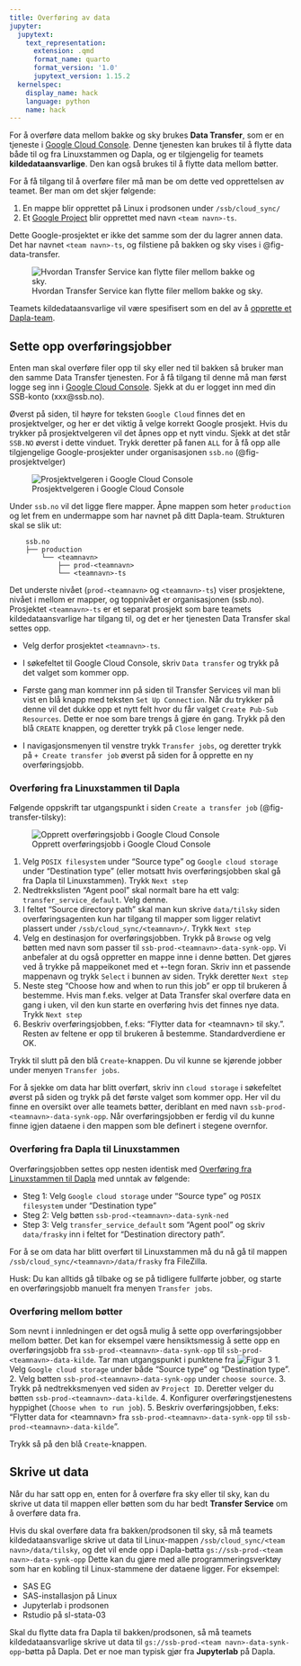 ```yaml
---
title: Overføring av data
jupyter:
  jupytext:
    text_representation:
      extension: .qmd
      format_name: quarto
      format_version: '1.0'
      jupytext_version: 1.15.2
  kernelspec:
    display_name: hack
    language: python
    name: hack
---
```



For å overføre data mellom bakke og sky brukes **Data Transfer**, som er en tjeneste i [Google Cloud Console](gcc.qmd). Denne tjenesten kan brukes til å flytte data både til og fra Linuxstammen og Dapla, og er tilgjengelig for teamets **kildedataansvarlige**. Den kan også brukes til å flytte data mellom bøtter.

For å få tilgang til å overføre filer må man be om dette ved opprettelsen av teamet. Ber man om det skjer følgende: 

1. En mappe blir opprettet på Linux i prodsonen under `/ssb/cloud_sync/`
2. Et [Google Project](https://cloud.google.com/storage/docs/projects) blir opprettet med navn `<team navn>-ts`.

Dette Google-prosjektet er ikke det samme som der du lagrer annen data. Det har navnet `<team navn>-ts`, og filstiene på bakken og sky vises i @fig-data-transfer. 

![Hvordan Transfer Service kan flytte filer mellom bakke og sky.](./images/tranferservice-diagram.png){fig-alt="Bilde som viser hvilke mapper eller bøtter som Data Transfer flytter mellom." #fig-data-transfer}

Teamets kildedataansvarlige vil være spesifisert som en del av å [opprette et Dapla-team](./opprette-dapla-team.qmd).


## Sette opp overføringsjobber

Enten man skal overføre filer opp til sky eller ned til bakken så bruker man den samme Data Transfer tjenesten. For å få tilgang til denne må man først logge seg inn i [Google Cloud Console](https://console.cloud.google.com). Sjekk at du er logget inn med din SSB-konto (xxx@ssb.no).

Øverst på siden, til høyre for teksten `Google Cloud` finnes det en prosjektvelger, og her er det viktig å velge korrekt Google prosjekt. 
Hvis du trykker på prosjektvelgeren vil det åpnes opp et nytt vindu. Sjekk at det står `SSB.NO` øverst i dette vinduet. Trykk deretter på fanen `ALL` for å få opp alle tilgjengelige Google-prosjekter under organisasjonen `ssb.no` (@fig-prosjektvelger)

![Prosjektvelgeren i Google Cloud Console](./images/prosjektvelger.png){fig-alt="Bilde som viser prosjektvelgeren i Google Cloud Console" #fig-prosjektvelger}

Under `ssb.no` vil det ligge flere mapper. Åpne mappen som heter `production` og let frem en undermappe som har navnet på ditt Dapla-team. Strukturen skal se slik ut:

```shell
    ssb.no
    ├── production
        └── <teamnavn>
            ├── prod-<teamnavn>
            └── <teamnavn>-ts
```

Det underste nivået (`prod-<teamnavn>` og `<teamnavn>-ts`) viser prosjektene, nivået i mellom er mapper, og toppnivået er organisasjonen (ssb.no). Prosjektet `<teamnavn>-ts` er et separat prosjekt som bare teamets kildedataansvarlige har tilgang til, og det er her tjenesten Data Transfer skal settes opp.

* Velg derfor prosjektet `<teamnavn>-ts`.

* I søkefeltet til Google Cloud Console, skriv `Data transfer` og trykk på det valget som kommer opp. 
  
* Første gang man kommer inn på siden til Transfer Services vil man bli vist en blå knapp med teksten `Set Up Connection`. Når du trykker på denne vil det dukke opp et nytt felt hvor du får valget `Create Pub-Sub Resources`. Dette er noe som bare trengs å gjøre én gang. Trykk på den blå `CREATE` knappen, og deretter trykk på `Close` lenger nede.

* I navigasjonsmenyen til venstre trykk `Transfer jobs`, og deretter trykk på `+ Create transfer job` øverst på siden for å opprette en ny overføringsjobb.

### Overføring fra Linuxstammen til Dapla

Følgende oppskrift tar utgangspunkt i siden `Create a transfer job` (@fig-transfer-tilsky):

![Opprett overføringsjobb i Google Cloud Console](./images/data-transfer-tilsky.png){fig-alt="Bilde som viser Create a transfer job i Google Cloud Console" #fig-transfer-tilsky}


1. Velg `POSIX filesystem` under "Source type" og `Google cloud storage` under "Destination type" (eller motsatt hvis overføringsjobben skal gå fra Dapla til Linuxstammen). Trykk `Next step`
2. Nedtrekkslisten "Agent pool" skal normalt bare ha ett valg: `transfer_service_default`. Velg denne.
3. I feltet "Source directory path" skal man kun skrive `data/tilsky` siden overføringsagenten kun har tilgang til mapper som ligger relativt plassert under `/ssb/cloud_sync/<teamnavn>/`. Trykk `Next step`
4. Velg en destinasjon for overføringsjobben. Trykk på `Browse` og velg bøtten med navn som passer til `ssb-prod-<teamnavn>-data-synk-opp`. Vi anbefaler at du også oppretter en mappe inne i denne bøtten. Det gjøres ved å trykke på mappeikonet med et `+`-tegn foran. Skriv inn et passende mappenavn og trykk `Select` i bunnen av siden. Trykk deretter `Next step`
5. Neste steg "Choose how and when to run this job" er opp til brukeren å bestemme. Hvis man f.eks. velger at Data Transfer skal overføre data en gang i uken, vil den kun starte en overføring hvis det finnes nye data. Trykk `Next step`
6. Beskriv overføringsjobben, f.eks: "Flytter data for &lt;teamnavn&gt; til sky.". Resten av feltene er opp til brukeren å bestemme. Standardverdiene er OK.

Trykk til slutt på den blå `Create`-knappen. Du vil kunne se kjørende jobber under menyen `Transfer jobs`.

For å sjekke om data har blitt overført, skriv inn `cloud storage` i søkefeltet øverst på siden og trykk på det første valget som kommer opp. Her vil du finne en oversikt over alle teamets bøtter, deriblant en med navn `ssb-prod-<teamnavn>-data-synk-opp`. Når overføringsjobben er ferdig vil du kunne finne igjen dataene i den mappen som ble definert i stegene overnfor.

### Overføring fra Dapla til Linuxstammen

Overføringsjobben settes opp nesten identisk med [Overføring fra Linuxstammen til Dapla](#overføring-fra-linuxstammen-til-dapla) med unntak av følgende:

* Steg 1: Velg `Google cloud storage` under "Source type" og `POSIX filesystem` under "Destination type"
* Steg 2: Velg bøtten `ssb-prod-<teamnavn>-data-synk-ned`
* Step 3: Velg `transfer_service_default` som "Agent pool" og skriv `data/frasky` inn i feltet for "Destination directory path".

For å se om data har blitt overført til Linuxstammen må du nå gå til mappen `/ssb/cloud_sync/<teamnavn>/data/frasky` fra FileZilla.

Husk: Du kan alltids gå tilbake og se på tidligere fullførte jobber, og starte en overføringsjobb manuelt fra menyen `Transfer jobs`.

### Overføring mellom bøtter

Som nevnt i innledningen er det også mulig å sette opp overføringsjobber mellom bøtter. Det kan for eksempel være hensiktsmessig å sette opp en overføringsjobb fra `ssb-prod-<teamnavn>-data-synk-opp` til `ssb-prod-<teamnavn>-data-kilde`. Tar man utgangspunkt i punktene fra ![Figur 3](./images/data-transfer-tilsky.png) 
1. Velg `Google cloud storage` under både "Source type" og "Destination type".
2. Velg bøtten `ssb-prod-<teamnavn>-data-synk-opp` under `choose source`.
3. Trykk på nedtrekksmenyen ved siden av `Project ID`. Deretter velger du bøtten `ssb-prod-<teamnavn>-data-kilde`.
4. Konfigurer overføringstjenestens hyppighet (`Choose when to run job`).
5. Beskriv overføringsjobben, f.eks: "Flytter data for &lt;teamnavn&gt; fra `ssb-prod-<teamnavn>-data-synk-opp` til `ssb-prod-<teamnavn>-data-kilde`".

Trykk så på den blå `Create`-knappen.
    
    
## Skrive ut data

Når du har satt opp en, enten for å overføre fra sky eller til sky, kan du skrive ut data til mappen eller bøtten som du har bedt **Transfer Service** om å overføre data fra. 

Hvis du skal overføre data fra bakken/prodsonen til sky, så må teamets kildedataansvarlige skrive ut data til Linux-mappen `/ssb/cloud_sync/<team navn>/data/tilsky`, og det vil ende opp i Dapla-bøtta `gs://ssb-prod-<team navn>-data-synk-opp` Dette kan du gjøre med alle programmeringsverktøy som har en kobling til Linux-stammene der dataene ligger. For eksempel:

- SAS EG
- SAS-installasjon på Linux
- Jupyterlab i prodsonen
- Rstudio på sl-stata-03

Skal du flytte data fra Dapla til bakken/prodsonen, så må teamets kildedataansvarlige skrive ut data til `gs://ssb-prod-<team navn>-data-synk-opp`-bøtta på Dapla. Det er noe man typisk gjør fra **Jupyterlab** på Dapla. 


